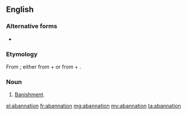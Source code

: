 ==English==

===Alternative forms===
* {{l|en|abannition}}

===Etymology===
From {{etyl|LL.|en}} {{m|la|abannātiō||banishment}}; either from {{m|la|ab||from, away}} + {{m|la|annus||year}} or from {{m|la|ad}} + {{m|la|banniō||publish, proclaim}}.

===Noun===
{{en-noun}}

# {{lb|en|obsolete|legal}} [[banishment|Banishment]].

[[el:abannation]]
[[fr:abannation]]
[[mg:abannation]]
[[my:abannation]]
[[ta:abannation]]